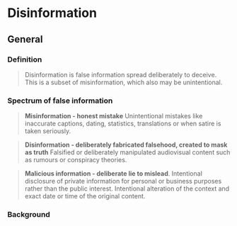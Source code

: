 # Disinformation

## General

### Definition

> Disinformation is false information spread deliberately to deceive. This is a
> subset of misinformation, which also may be unintentional.

### Spectrum of false information

<SpectrumOfFalseInformation />

> **Misinformation - honest mistake** Unintentional mistakes like inaccurate
> captions, dating, statistics, translations or when satire is taken seriously.

> **Disinformation - deliberately fabricated falsehood, created to mask as
> truth** Falsified or deliberately manipulated audiovisual content such as
> rumours or conspiracy theories.

> **Malicious information - deliberate lie to mislead**. Intentional disclosure
> of private information for personal or business purposes rather than the
> public interest. Intentional alteration of the context and exact date or time
> of the original content.

### Background
